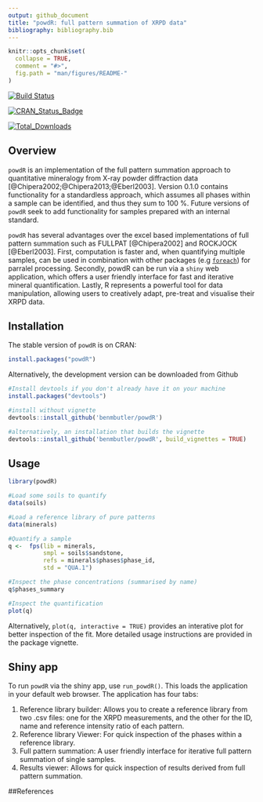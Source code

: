 ```yaml
---
output: github_document
title: "powdR: full pattern summation of XRPD data"
bibliography: bibliography.bib
---
```


<!-- README.md is generated from README.Rmd. Please edit that file -->

```r
knitr::opts_chunk$set(
  collapse = TRUE,
  comment = "#>",
  fig.path = "man/figures/README-"
)
```

[![Build Status](https://travis-ci.org/benmbutler/powdR.svg?branch=master)](https://travis-ci.org/benmbutler/powdR)

[![CRAN_Status_Badge](http://www.r-pkg.org/badges/version/powdR)](https://CRAN.R-project.org/package=powdR)

[![Total_Downloads](https://cranlogs.r-pkg.org/badges/grand-total/powdR)](https://cran.r-project.org/package=powdR)

## Overview

`powdR` is an implementation of the full pattern summation approach to quantitative mineralogy from X-ray powder diffraction data [@Chipera2002;@Chipera2013;@Eberl2003]. Version 0.1.0 contains functionality for a standardless approach, which assumes all phases within a sample can be identified, and thus they sum to 100 %. Future versions of `powdR` seek to add functionality for samples prepared with an internal standard.

`powdR` has several advantages over the excel based implementations of full pattern summation such as FULLPAT [@Chipera2002] and ROCKJOCK [@Eberl2003]. First, computation is faster and, when quantifying multiple samples, can be used in combination with other packages (e.g [`foreach`](https://cran.r-project.org/web/packages/foreach/index.html)) for parralel processing. Secondly, powdR can be run via a `shiny` web application, which offers a user friendly interface for fast and iterative mineral quantification. Lastly, R represents a powerful tool for data manipulation, allowing users to creatively adapt, pre-treat and visualise their XRPD data.

## Installation

The stable version of `powdR` is on CRAN:
```r
install.packages("powdR")
```

Alternatively, the development version can be downloaded from Github
```r
#Install devtools if you don't already have it on your machine
install.packages("devtools")

#install without vignette
devtools::install_github('benmbutler/powdR')

#alternatively, an installation that builds the vignette
devtools::install_github('benmbutler/powdR', build_vignettes = TRUE)
```

## Usage

```r
library(powdR)

#Load some soils to quantify
data(soils)

#Load a reference library of pure patterns
data(minerals)

#Quantify a sample
q <-  fps(lib = minerals,
          smpl = soils$sandstone,
          refs = minerals$phases$phase_id,
          std = "QUA.1")

#Inspect the phase concentrations (summarised by name)
q$phases_summary

#Inspect the quantification
plot(q)

```

Alternatively, `plot(q, interactive = TRUE)` provides an interative plot for better inspection of the fit. More detailed usage instructions are provided in the package vignette.

## Shiny app

To run `powdR` via the shiny app, use `run_powdR()`. This loads the application in your default web browser. The application has four tabs:

1. Reference library builder: Allows you to create a reference library from two .csv files: one for the XRPD measurements, and the other for the ID, name and reference intensity ratio of each pattern.
2. Reference library Viewer: For quick inspection of the phases within a reference library.
3. Full pattern summation: A user friendly interface for iterative full pattern summation of single samples.
4. Results viewer: Allows for quick inspection of results derived from full pattern summation.


##References


